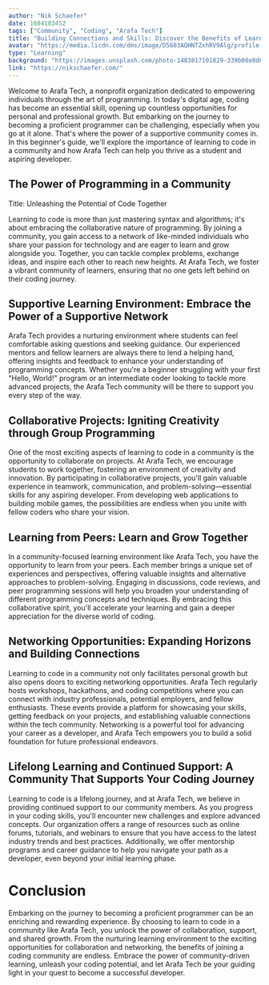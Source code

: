 ```yaml
---
author: "Nik Schaefer"
date: 1684183452
tags: ["Community", "Coding", "Arafa Tech"]
title: "Building Connections and Skills: Discover the Benefits of Learning to Code in a Community with Arafa Tech"
avatar: "https://media.licdn.com/dms/image/D5603AQHNTZxhRV9Alg/profile-displayphoto-shrink_200_200/0/1679019473123?e=1689811200&v=beta&t=gRtZVwnXC1effKVomDHT7rna5L7MT1NU9LU7BBb_MpE"
type: "Learning"
background: "https://images.unsplash.com/photo-1483817101829-339b08e8d83f?ixlib=rb-4.0.3&ixid=MnwxMjA3fDB8MHxwaG90by1wYWdlfHx8fGVufDB8fHx8&auto=format&fit=crop&w=1104&q=80"
link: "https://nikschaefer.com/"
---
```


Welcome to Arafa Tech, a nonprofit organization dedicated to empowering individuals through the art of programming. In today's digital age, coding has become an essential skill, opening up countless opportunities for personal and professional growth. But embarking on the journey to becoming a proficient programmer can be challenging, especially when you go at it alone. That's where the power of a supportive community comes in. In this beginner's guide, we'll explore the importance of learning to code in a community and how Arafa Tech can help you thrive as a student and aspiring developer.

## The Power of Programming in a Community

Title: Unleashing the Potential of Code Together

Learning to code is more than just mastering syntax and algorithms; it's about embracing the collaborative nature of programming. By joining a community, you gain access to a network of like-minded individuals who share your passion for technology and are eager to learn and grow alongside you. Together, you can tackle complex problems, exchange ideas, and inspire each other to reach new heights. At Arafa Tech, we foster a vibrant community of learners, ensuring that no one gets left behind on their coding journey.

## Supportive Learning Environment: Embrace the Power of a Supportive Network

Arafa Tech provides a nurturing environment where students can feel comfortable asking questions and seeking guidance. Our experienced mentors and fellow learners are always there to lend a helping hand, offering insights and feedback to enhance your understanding of programming concepts. Whether you're a beginner struggling with your first "Hello, World!" program or an intermediate coder looking to tackle more advanced projects, the Arafa Tech community will be there to support you every step of the way.

## Collaborative Projects: Igniting Creativity through Group Programming

One of the most exciting aspects of learning to code in a community is the opportunity to collaborate on projects. At Arafa Tech, we encourage students to work together, fostering an environment of creativity and innovation. By participating in collaborative projects, you'll gain valuable experience in teamwork, communication, and problem-solving—essential skills for any aspiring developer. From developing web applications to building mobile games, the possibilities are endless when you unite with fellow coders who share your vision.

## Learning from Peers: Learn and Grow Together

In a community-focused learning environment like Arafa Tech, you have the opportunity to learn from your peers. Each member brings a unique set of experiences and perspectives, offering valuable insights and alternative approaches to problem-solving. Engaging in discussions, code reviews, and peer programming sessions will help you broaden your understanding of different programming concepts and techniques. By embracing this collaborative spirit, you'll accelerate your learning and gain a deeper appreciation for the diverse world of coding.

## Networking Opportunities: Expanding Horizons and Building Connections

Learning to code in a community not only facilitates personal growth but also opens doors to exciting networking opportunities. Arafa Tech regularly hosts workshops, hackathons, and coding competitions where you can connect with industry professionals, potential employers, and fellow enthusiasts. These events provide a platform for showcasing your skills, getting feedback on your projects, and establishing valuable connections within the tech community. Networking is a powerful tool for advancing your career as a developer, and Arafa Tech empowers you to build a solid foundation for future professional endeavors.

## Lifelong Learning and Continued Support: A Community That Supports Your Coding Journey

Learning to code is a lifelong journey, and at Arafa Tech, we believe in providing continued support to our community members. As you progress in your coding skills, you'll encounter new challenges and explore advanced concepts. Our organization offers a range of resources such as online forums, tutorials, and webinars to ensure that you have access to the latest industry trends and best practices. Additionally, we offer mentorship programs and career guidance to help you navigate your path as a developer, even beyond your initial learning phase.

# Conclusion

Embarking on the journey to becoming a proficient programmer can be an enriching and rewarding experience. By choosing to learn to code in a community like Arafa Tech, you unlock the power of collaboration, support, and shared growth. From the nurturing learning environment to the exciting opportunities for collaboration and networking, the benefits of joining a coding community are endless. Embrace the power of community-driven learning, unleash your coding potential, and let Arafa Tech be your guiding light in your quest to become a successful developer.
